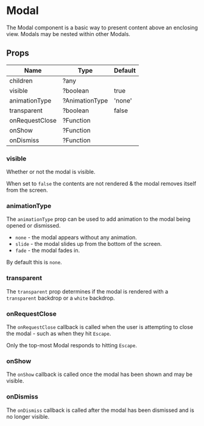 
<Meta title="Components|Modal" />

# Modal

The Modal component is a basic way to present content above an enclosing view.
Modals may be nested within other Modals.

## Props

| Name                      | Type           | Default |
| ------------------------- | -------------- | ------- |
| children                  | ?any           | |
| visible                   | ?boolean       | true |
| animationType             | ?AnimationType | 'none' |
| transparent               | ?boolean       | false |
| onRequestClose            | ?Function      | |
| onShow                    | ?Function      | |
| onDismiss                 | ?Function      | |

### visible

Whether or not the modal is visible.

When set to `false` the contents are not rendered & the modal removes itself
from the screen.

<Preview withSource='none'>
  <Story name="propsExample-visible">
    <Stories.simpleModal />
  </Story>
</Preview>

### animationType

The `animationType` prop can be used to add animation to the modal
being opened or dismissed.

* `none` - the modal appears without any animation.
* `slide` - the modal slides up from the bottom of the screen.
* `fade` - the modal fades in.

By default this is `none`.

<Preview withSource='none'>
  <Story name="propsExample-animationType">
    <Stories.animatedModal />
  </Story>
</Preview>

### transparent

The `transparent` prop determines if the modal is rendered with a `transparent` backdrop or
a `white` backdrop.

<Preview withSource='none'>
  <Story name="propsExample-transparent">
    <Stories.transparentModal />
  </Story>
</Preview>

### onRequestClose

The `onRequestClose` callback is called when the user is attempting to close the modal -
such as when they hit `Escape`.

Only the top-most Modal responds to hitting `Escape`.

<Preview withSource='none'>
  <Story name="propsExample-onRequestClose">
    <Stories.modalception />
  </Story>
</Preview>

### onShow

The `onShow` callback is called once the modal has been shown and may be visible.

### onDismiss

The `onDismiss` callback is called after the modal has been dismissed and is no longer visible.

